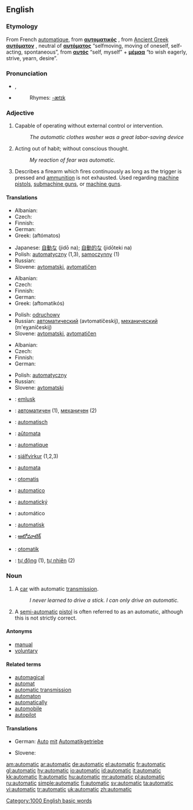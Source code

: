 ==English==

===Etymology===
From French [[automatique]], from {{Gr.}} '''[[αυτοματικός]]''' {{italbrac|automatikos}}, from [[Ancient Greek]] '''[[αυτόματον]]''' {{italbrac|automaton}}, neutral of '''[[αυτόματος]]''' {{italbrac|automatos}} “selfmoving, moving of oneself, self-acting, spontaneous”, from '''[[αυτός]]''' {{italbrac|autos}} “self, myself” + '''[[μέμαα]]''' {{italbrac|memaa}} “to wish eagerly, strive, yearn, desire”.

===Pronunciation===
*{{IPA|/ˌɔːtəˈmætɪk/}}, {{SAMPA|/%O:t@"m{tIk/}}
*{{audio|en-us-automatic.ogg|Audio (US)}}
*:Rhymes: [[Rhymes:English:-ætɪk|-ætɪk]]

===Adjective===
{{en-adj|-}}

# Capable of operating without external control or intervention.
#: ''The automatic clothes washer was a great labor-saving device''
# Acting out of habit; without conscious thought.
#: ''My reaction of fear was automatic.''
# Describes a firearm which fires continuously as long as the trigger is pressed and [[ammunition]] is not exhausted. Used regarding [[machine pistol]]s, [[submachine gun]]s, or [[machine gun]]s.

====Translations====
{{trans-top|capable of operating without external control}}
* Albanian: {{t+|sq|automatik|xs=Albanian}}
* Czech: {{t-|cs|automatický|m}}
* Finnish: {{t+|fi|automaattinen}}
* German: {{t+|de|automatisch}}
* Greek: {{t-|el|αυτόματος|m|sc=Grek}} (aftómatos)
{{trans-mid}}
* Japanese: [[自動な]] (jidō na); [[自動的な]] (jidōteki na)
* Polish: [[automatyczny]] (1,3), [[samoczynny]] (1)
* Russian: {{t+|ru|автоматический|tr=avtomatíčeskij|sc=Cyrl}}
* Slovene: [[avtomatski]], [[avtomatičen]]
{{trans-bottom}}

{{trans-top|acting without conscious thought}}
* Albanian: {{t+|sq|automatik|xs=Albanian}}
* Czech: {{t-|cs|automatický|m}}
* Finnish: {{t+|fi|automaattinen}}
* German: {{t+|de|automatisch}}
* Greek: {{t-|el|αυτοματικός|m|sc=Grek}} (aftomatikós)
{{trans-mid}}
* Polish: [[odruchowy]] {{m}}
* Russian: [[автоматический]] (avtomatíčeskij), [[механический]] (m'eχaníčeskij)
* Slovene: [[avtomatski]], [[avtomatičen]]
{{trans-bottom}}

{{trans-top|describing a firearm which fires continuously}}
* Albanian: {{t+|sq|automatik|xs=Albanian}}
* Czech: {{t-|cs|automatický|m}}
* Finnish: {{t+|fi|automaattinen}}
* German: {{t+|de|automatisch}}
{{trans-mid}}
* Polish: [[automatyczny]] {{m}}
* Russian: {{t+|ru|автоматический|tr=avtomatíčeskij|sc=Cyrl}}
* Slovene: [[avtomatski]]
{{trans-bottom}}

{{checktrans}}
{{trans-top|translations to be checked}}
*{{ttbc|Breton}}: [[emlusk]]
*{{ttbc|Bulgarian}}: [[автоматичен]] {{m}} (1), [[механичен]] {{m}} (2)
*{{ttbc|Dutch}}: [[automatisch]]
*{{ttbc|Esperanto}}: [[aŭtomata]]
*{{ttbc|French}}: [[automatique]]
*{{ttbc|Icelandic}}: [[sjálfvirkur]] (1,2,3)
{{trans-mid}}
*{{ttbc|Ido}}: [[automata]]
*{{ttbc|Indonesian}}: [[otomatis]]
*{{ttbc|Italian}}: [[automatico]]
*{{ttbc|Slovak}}: [[automatický]]
*{{ttbc|Spanish}}: automático
*{{ttbc|Swedish}}: [[automatisk]]
*{{ttbc|Telugu}}: [[ఆటోమాటిక్]]
*{{ttbc|Turkish}}: [[otomatik]]
*{{ttbc|Vietnamese}}: [[tự động]] (1), [[tự nhiên]] (2)
{{trans-bottom}}

===Noun===
{{en-noun}}

# A [[car]] with automatic [[transmission]].
#: ''I never learned to drive a stick. I can only drive an automatic.''
# A [[semi-automatic]] [[pistol]] is often referred to as an automatic, although this is not strictly correct.

====Antonyms====
*[[manual]]
*[[voluntary]]

====Related terms====
*[[automagical]]
*[[automat]]
*[[automatic transmission]]
*[[automaton]]
*[[automatically]]
*[[automobile]]
*[[autopilot]]

====Translations====
{{trans-top|A car with automatic transmission}}
* German: [[Auto]] [[mit]] [[Automatikgetriebe]] {{n}}
{{trans-mid}}
* Slovene: {{t-|sl|avtomatik|m}}
{{trans-bottom}}

{{trans-top|A semi-automatic pistol}}
{{trans-mid}}
{{trans-bottom}}

[[Category:1000 English basic words]]

[[am:automatic]]
[[ar:automatic]]
[[de:automatic]]
[[el:automatic]]
[[fr:automatic]]
[[gl:automatic]]
[[hy:automatic]]
[[io:automatic]]
[[id:automatic]]
[[it:automatic]]
[[kk:automatic]]
[[lt:automatic]]
[[hu:automatic]]
[[mr:automatic]]
[[pl:automatic]]
[[ru:automatic]]
[[simple:automatic]]
[[fi:automatic]]
[[sv:automatic]]
[[ta:automatic]]
[[vi:automatic]]
[[tr:automatic]]
[[uk:automatic]]
[[zh:automatic]]